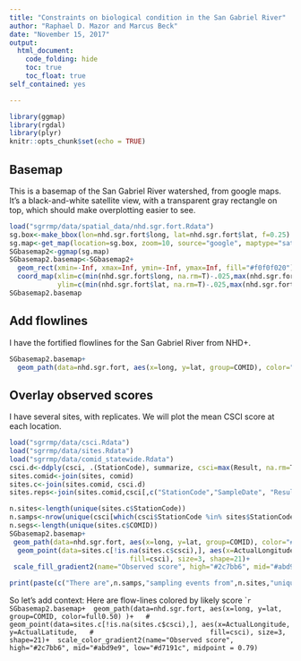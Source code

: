 ```yaml
---
title: "Constraints on biological condition in the San Gabriel River"
author: "Raphael D. Mazor and Marcus Beck"
date: "November 15, 2017"
output: 
  html_document:
    code_folding: hide
    toc: true
    toc_float: true
self_contained: yes

---
```


```r
library(ggmap)
library(rgdal)
library(plyr)
knitr::opts_chunk$set(echo = TRUE)
```



## Basemap
This is a basemap of the San Gabriel River watershed, from google maps.
It's a black-and-white satellite view, with a transparent gray rectangle on top, which should make overplotting easier to see.
```r

load("sgrrmp/data/spatial_data/nhd.sgr.fort.Rdata")
sg.box<-make_bbox(lon=nhd.sgr.fort$long, lat=nhd.sgr.fort$lat, f=0.25)
sg.map<-get_map(location=sg.box, zoom=10, source="google", maptype="satellite", color="bw")
SGbasemap2<-ggmap(sg.map)
SGbasemap2.basemap<-SGbasemap2+ 
  geom_rect(xmin=-Inf, xmax=Inf, ymin=-Inf, ymax=Inf, fill="#f0f0f020")+
  coord_map(xlim=c(min(nhd.sgr.fort$long, na.rm=T)-.025,max(nhd.sgr.fort$long, na.rm=T)+.025),
            ylim=c(min(nhd.sgr.fort$lat, na.rm=T)-.025,max(nhd.sgr.fort$lat, na.rm=T)+.025))
SGbasemap2.basemap

```
## Add flowlines
I have the fortified flowlines for the San Gabriel River from NHD+.
```r
SGbasemap2.basemap+
  geom_path(data=nhd.sgr.fort, aes(x=long, y=lat, group=COMID), color="#1f78b4")
```
## Overlay observed scores
I have several sites, with replicates. We will plot the mean CSCI score at each location.

```r
load("sgrrmp/data/csci.Rdata")
load("sgrrmp/data/sites.Rdata")
load("sgrrmp/data/comid_statewide.Rdata")
csci.d<-ddply(csci, .(StationCode), summarize, csci=max(Result, na.rm=T))
sites.comid<-join(sites, comid)
sites.c<-join(sites.comid, csci.d)
sites.reps<-join(sites.comid,csci[,c("StationCode","SampleDate", "Result")])

n.sites<-length(unique(sites.c$StationCode))
n.samps<-nrow(unique(csci[which(csci$StationCode %in% sites$StationCode), c("StationCode","SampleDate", "FieldSampleID")]))
n.segs<-length(unique(sites.c$COMID))
SGbasemap2.basemap+
 geom_path(data=nhd.sgr.fort, aes(x=long, y=lat, group=COMID), color="#1f78b4")+
  geom_point(data=sites.c[!is.na(sites.c$csci),], aes(x=ActualLongitude, y=ActualLatitude,
                              fill=csci), size=3, shape=21)+
 scale_fill_gradient2(name="Observed score", high="#2c7bb6", mid="#abd9e9", low="#d7191c", midpoint = 0.79)

print(paste(c("There are",n.samps,"sampling events from",n.sites,"unique locations on",n.segs,"unique stream-segments"), collapse=" "))
```
So let's add context: 
Here are flow-lines colored by likely score
```r
SGbasemap2.basemap+
 geom_path(data=nhd.sgr.fort, aes(x=long, y=lat, group=COMID, color=full0.50) )+
  # geom_point(data=sites.c[!is.na(sites.c$csci),], aes(x=ActualLongitude, y=ActualLatitude,
  #                             fill=csci), size=3, shape=21)+
 scale_color_gradient2(name="Observed score", high="#2c7bb6", mid="#abd9e9", low="#d7191c", midpoint = 0.79)
``